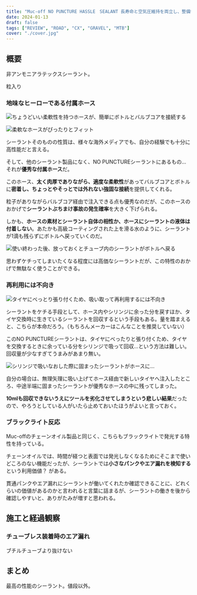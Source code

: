 ```yaml
---
title: "Muc-off NO PUNCTURE HASSLE　SEALANT 長寿命と空気圧維持を両立し、整備性もよいシーラント"
date: 2024-01-13
draft: false
tags: ["REVIEW", "ROAD", "CX", "GRAVEL", "MTB"]
cover: "./cover.jpg"
---
```


## 概要

非アンモニアラテックスシーラント。

粒入り

### 地味なヒーローである付属ホース

![ちょうどいい柔軟性を持つホースが、簡単にボトルとバルブコアを接続する](./hose-set.jpg)

![柔軟なホースがぴったりとフィット](./hose-fit.jpg)

シーラントそのものの性質は、様々な海外メディアでも、自分の経験でも十分に高性能だと言える。

そして、他のシーラント製品になく、NO PUNCTUREシーラントにあるもの…それが**優秀な付属ホース**だ。

このホース、**太く肉厚でありながら、適度な柔軟性**があってバルブコアとボトルに**密着し、ちょっとやそっとでは外れない強固な接続**を提供してくれる。

粒子がありながらバルブコア経由で注入できる点も優秀なのだが、このホースのおかげで**シーラントぶちまけ事故の発生確率**を大きく下げられる。

しかも、**ホースの素材とシーラント自体の相性か、ホースにシーラントの液体は付着しない**。あたかも高級コーティングされた上を滑る水のように、シーラントが1滴も残らずにボトルへ戻っていくのだ。

![使い終わった後、放っておくとチューブ内のシーラントがボトルへ戻る](./sealant-reverse.jpg.jpg)

思わずケチってしまいたくなる程度には高価なシーラントだが、この特性のおかげで無駄なく使うことができる。

### 再利用には不向き

![タイヤにべっとり張り付くため、吸い取って再利用するには不向き](./reuse.jpg)

シーラントをケチる手段として、ホース内やシリンジに余った分を戻すほか、タイヤ交換時に生きているシーラントを回収するという手段もある。量を踏まえると、こちらが本命だろう。（もちろんメーカーはこんなことを推奨していない）

このNO PUNCTUREシーラントは、タイヤにべったりと張り付くため、タイヤを交換するときに余っている分をシリンジで吸って回収…という方法は難しい。回収量が少なすぎてうまみがあまり無い。

![シリンジで吸いなおした際に固まったシーラントがホースに…](./dirty-hose.jpg)

自分の場合は、無理矢理に吸い上げてホース経由で新しいタイヤへ注入したところ、中途半端に固まったシーラントが優秀なホースの中に残ってしまった。

**10mlも回収できないうえにツールを劣化させてしまうという悲しい結果**だったので、やろうとしている人がいたら止めておいたほうがよいと言っておく。

### ブラックライト反応

Muc-offのチェーンオイル製品と同じく、こちらもブラックライトで発光する特性を持っている。

チェーンオイルでは、時間が経つと表面では発光しなくなるためにそこまで使いどころのない機能だったが、シーラントでは**小さなパンクやエア漏れを検知する**という利用価値？
がある。

貫通パンクやエア漏れにシーラントが働いてくれたか確認できることに、どれくらいの価値があるのかと言われると言葉に詰まるが、シーラントの働きを後から確認しやすいと、ありがたみが増すと思われる。

## 施工と経過観察

### チューブレス装着時のエア漏れ

ブチルチューブより抜けない

## まとめ

最高の性能のシーラント。値段以外。
